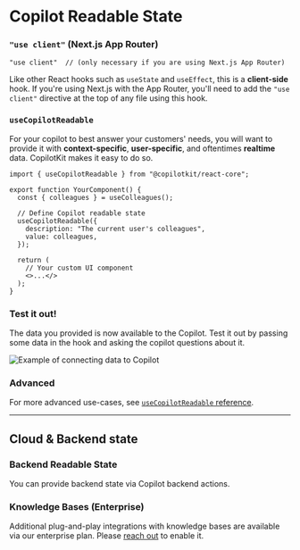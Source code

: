 
# Copilot Readable State

<Steps>


###  `"use client"` (Next.js App Router)
```tsx filename="YourComponent.tsx"
"use client"  // (only necessary if you are using Next.js App Router)
```

Like other React hooks such as `useState` and `useEffect`, this is a **client-side** hook.
If you're using Next.js with the App Router, you'll need to add the `"use client"` directive at the top of any file using this hook.

### `useCopilotReadable`

For your copilot to best answer your customers' needs, you will want to provide it with **context-specific**, **user-specific**, and oftentimes **realtime** data.
CopilotKit makes it easy to do so.

```tsx filename="YourComponent.tsx" showLineNumbers {1, 7-10}
import { useCopilotReadable } from "@copilotkit/react-core";

export function YourComponent() {
  const { colleagues } = useColleagues();

  // Define Copilot readable state
  useCopilotReadable({
    description: "The current user's colleagues",
    value: colleagues,
  });

  return (
    // Your custom UI component
    <>...</>
  );
}
```

### Test it out!
The data you provided is now available to the Copilot.
Test it out by passing some data in the hook and asking the copilot questions about it.
<div className="mt-2 mb-4">
  <img 
    src="/images/connect-your-data-example.gif" 
    alt="Example of connecting data to Copilot" 
    className="rounded-lg shadow-md w-full max-w-md mx-auto"
  />
</div>





</Steps>


### Advanced

For more advanced use-cases, see [`useCopilotReadable` reference](/reference/hooks/useCopilotReadable).


---
## Cloud & Backend state

### Backend Readable State
You can provide backend state via Copilot backend actions.

### Knowledge Bases (Enterprise)

Additional plug-and-play integrations with knowledge bases are available via our enterprise plan.
Please [reach out]() to enable it.
